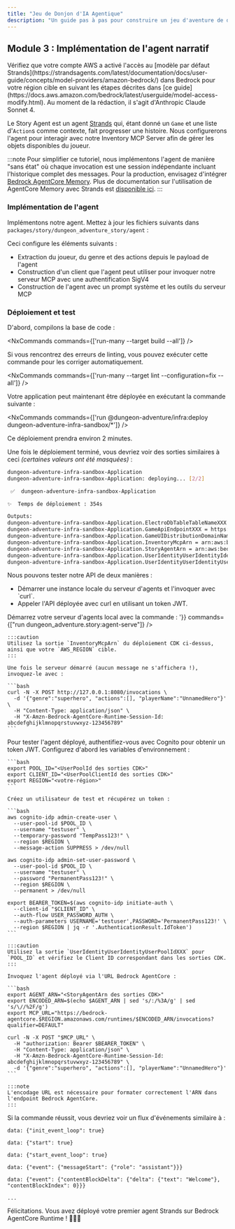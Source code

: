```yaml
---
title: "Jeu de Donjon d'IA Agentique"
description: "Un guide pas à pas pour construire un jeu d'aventure de donjon alimenté par une IA agentique en utilisant le @aws/nx-plugin."
---
```






## Module 3 : Implémentation de l'agent narratif

<Aside type="caution">
Vérifiez que votre compte AWS a activé l'accès au [modèle par défaut Strands](https://strandsagents.com/latest/documentation/docs/user-guide/concepts/model-providers/amazon-bedrock/) dans Bedrock pour votre région cible en suivant les étapes décrites dans [ce guide](https://docs.aws.amazon.com/bedrock/latest/userguide/model-access-modify.html). Au moment de la rédaction, il s'agit d'Anthropic Claude Sonnet 4.
</Aside>

Le Story Agent est un agent [Strands](https://strandsagents.com/) qui, étant donné un `Game` et une liste d'`Action`s comme contexte, fait progresser une histoire. Nous configurerons l'agent pour interagir avec notre Inventory MCP Server afin de gérer les objets disponibles du joueur.

:::note
Pour simplifier ce tutoriel, nous implémentons l'agent de manière "sans état" où chaque invocation est une session indépendante incluant l'historique complet des messages. Pour la production, envisagez d'intégrer [Bedrock AgentCore Memory](https://docs.aws.amazon.com/bedrock-agentcore/latest/devguide/memory.html). Plus de documentation sur l'utilisation de AgentCore Memory avec Strands est [disponible ici](https://github.com/aws/bedrock-agentcore-sdk-python/tree/main/src/bedrock_agentcore/memory/integrations/strands).
:::

### Implémentation de l'agent

Implémentons notre agent. Mettez à jour les fichiers suivants dans `packages/story/dungeon_adventure_story/agent` :

<Tabs>
  <TabItem label="main.py">
<E2ECode lang="python" path="dungeon-adventure/3/main.py.template" />
  </TabItem>
  <TabItem label="agent.py">
<E2ECode lang="python" path="dungeon-adventure/3/agent.py.template" />
  </TabItem>
</Tabs>

Ceci configure les éléments suivants :

- Extraction du joueur, du genre et des actions depuis le payload de l'agent
- Construction d'un client que l'agent peut utiliser pour invoquer notre serveur MCP avec une authentification SigV4
- Construction de l'agent avec un prompt système et les outils du serveur MCP

### Déploiement et test

D'abord, compilons la base de code :

<NxCommands commands={['run-many --target build --all']} />

<Aside type="tip">
Si vous rencontrez des erreurs de linting, vous pouvez exécuter cette commande pour les corriger automatiquement.

<NxCommands commands={['run-many --target lint --configuration=fix --all']} />
</Aside>

Votre application peut maintenant être déployée en exécutant la commande suivante :

<NxCommands commands={['run @dungeon-adventure/infra:deploy dungeon-adventure-infra-sandbox/*']} />

Ce déploiement prendra environ 2 minutes.

Une fois le déploiement terminé, vous devriez voir des sorties similaires à ceci _(certaines valeurs ont été masquées)_ :

```bash
dungeon-adventure-infra-sandbox-Application
dungeon-adventure-infra-sandbox-Application: deploying... [2/2]

 ✅  dungeon-adventure-infra-sandbox-Application

✨  Temps de déploiement : 354s

Outputs:
dungeon-adventure-infra-sandbox-Application.ElectroDbTableTableNameXXX = dungeon-adventure-infra-sandbox-Application-ElectroDbTableXXX-YYY
dungeon-adventure-infra-sandbox-Application.GameApiEndpointXXX = https://xxx.execute-api.region.amazonaws.com/prod/
dungeon-adventure-infra-sandbox-Application.GameUIDistributionDomainNameXXX = xxx.cloudfront.net
dungeon-adventure-infra-sandbox-Application.InventoryMcpArn = arn:aws:bedrock-agentcore:region:xxxxxxx:runtime/dungeonadventureventoryMcpServerXXXX-YYYY
dungeon-adventure-infra-sandbox-Application.StoryAgentArn = arn:aws:bedrock-agentcore:region:xxxxxxx:runtime/dungeonadventurecationStoryAgentXXXX-YYYY
dungeon-adventure-infra-sandbox-Application.UserIdentityUserIdentityIdentityPoolIdXXX = region:xxx
dungeon-adventure-infra-sandbox-Application.UserIdentityUserIdentityUserPoolIdXXX = region_xxx
```

Nous pouvons tester notre API de deux manières :
<ul>
<li>Démarrer une instance locale du serveur d'agents et l'invoquer avec `curl`.</li>
<li>Appeler l'API déployée avec curl en utilisant un token JWT.</li>
</ul>

<Tabs>
  <TabItem label="Local">
  Démarrez votre serveur d'agents local avec la commande :
    <NxCommands highlights={['arn:aws:bedrock-agentcore:region:xxxxxxx:runtime/dungeonadventureventoryMcpServerXXXX-YYYY', 'region']} env={{INVENTORY_MCP_ARN:"arn:aws:bedrock-agentcore:region:xxxxxxx:runtime/dungeonadventureventoryMcpServerXXXX-YYYY", AWS_REGION: '<region>'}} commands={["run dungeon_adventure.story:agent-serve"]} />

    :::caution
    Utilisez la sortie `InventoryMcpArn` du déploiement CDK ci-dessus, ainsi que votre `AWS_REGION` cible.
    :::

    Une fois le serveur démarré (aucun message ne s'affichera !), invoquez-le avec :

    ```bash
    curl -N -X POST http://127.0.0.1:8080/invocations \
      -d '{"genre":"superhero", "actions":[], "playerName":"UnnamedHero"}' \
      -H "Content-Type: application/json" \
      -H "X-Amzn-Bedrock-AgentCore-Runtime-Session-Id: abcdefghijklmnopqrstuvwxyz-123456789"
    ```
  </TabItem>
  <TabItem label="Déployé">
    Pour tester l'agent déployé, authentifiez-vous avec Cognito pour obtenir un token JWT. Configurez d'abord les variables d'environnement :

    ```bash
    export POOL_ID="<UserPoolId des sorties CDK>"
    export CLIENT_ID="<UserPoolClientId des sorties CDK>"
    export REGION="<votre-région>"
    ```

    Créez un utilisateur de test et récupérez un token :

    ```bash
    aws cognito-idp admin-create-user \
      --user-pool-id $POOL_ID \
      --username "testuser" \
      --temporary-password "TempPass123!" \
      --region $REGION \
      --message-action SUPPRESS > /dev/null

    aws cognito-idp admin-set-user-password \
      --user-pool-id $POOL_ID \
      --username "testuser" \
      --password "PermanentPass123!" \
      --region $REGION \
      --permanent > /dev/null

    export BEARER_TOKEN=$(aws cognito-idp initiate-auth \
      --client-id "$CLIENT_ID" \
      --auth-flow USER_PASSWORD_AUTH \
      --auth-parameters USERNAME='testuser',PASSWORD='PermanentPass123!' \
      --region $REGION | jq -r '.AuthenticationResult.IdToken')
    ```

    :::caution
    Utilisez la sortie `UserIdentityUserIdentityUserPoolIdXXX` pour `POOL_ID` et vérifiez le Client ID correspondant dans les sorties CDK.
    :::

    Invoquez l'agent déployé via l'URL Bedrock AgentCore :

    ```bash
    export AGENT_ARN="<StoryAgentArn des sorties CDK>"
    export ENCODED_ARN=$(echo $AGENT_ARN | sed 's/:/%3A/g' | sed 's/\//%2F/g')
    export MCP_URL="https://bedrock-agentcore.$REGION.amazonaws.com/runtimes/$ENCODED_ARN/invocations?qualifier=DEFAULT"

    curl -N -X POST "$MCP_URL" \
      -H "authorization: Bearer $BEARER_TOKEN" \
      -H "Content-Type: application/json" \
      -H "X-Amzn-Bedrock-AgentCore-Runtime-Session-Id: abcdefghijklmnopqrstuvwxyz-123456789" \
      -d '{"genre":"superhero", "actions":[], "playerName":"UnnamedHero"}'
    ```

    :::note
    L'encodage URL est nécessaire pour formater correctement l'ARN dans l'endpoint Bedrock AgentCore.
    :::
  </TabItem>
</Tabs>

Si la commande réussit, vous devriez voir un flux d'événements similaire à :

```
data: {"init_event_loop": true}

data: {"start": true}

data: {"start_event_loop": true}

data: {"event": {"messageStart": {"role": "assistant"}}}

data: {"event": {"contentBlockDelta": {"delta": {"text": "Welcome"}, "contentBlockIndex": 0}}}

...
```

Félicitations. Vous avez déployé votre premier agent Strands sur Bedrock AgentCore Runtime ! 🎉🎉🎉